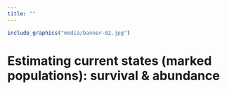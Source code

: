 ```yaml
---
title: ""
---
```

```r
include_graphics("media/banner-02.jpg")
```

# Estimating current states (marked populations): survival & abundance
<!--
## For next class

TBD


## Learning objectives

1. Objective 1
2. Objective 2
-->
